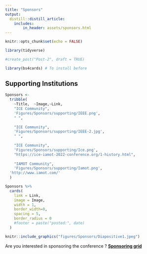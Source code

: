 ```yaml
---
title: "Sponsors"
output:
  distill::distill_article:
    includes:
        in_header: assets/sponsors.html
---
```


```r
knitr::opts_chunk$set(echo = FALSE)

library(tidyverse)

#create_post("Post-2", draft = TRUE)

library(bs4cards) # To install before
```

## Supporting Institutions

```r
Sponsors <- 
  tribble(
    ~Title,  ~Image,~Link,
    "ICE Community",   
    'Figures/Sponsors/supporting/IEEE.png',
    " ",
    
    "ICE Community",   
    'Figures/Sponsors/supporting/IEEE-2.jpg',
    " ",
    
    "ICE Community",   
    'Figures/Sponsors/supporting/Ice.png',
    "https://ice-iamot-2022-conference.org/1-history.html",
    
    "IAMOT Community",   
    'Figures/Sponsors/supporting/Iamot.png',
  'http://www.iamot.com/'
  )

Sponsors %>% 
  cards(
    link = Link,
    image = Image,
    width = 1,
    border_width=0,
    spacing = 5,
    border_radius = 0
    #footer = paste("posted:", date)
  )
```




```r
knitr::include_graphics("figures/Sponsors/Diapositive1.jpeg")
```


Are you interested in sponsoring the conference ? 
[**Sponsoring grid**](assets/2022_ICE-IAMOT_Sponsorship_Grid.pdf)

